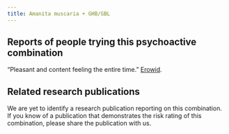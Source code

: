 ---
title: Amanita muscaria + GHB/GBL
---
## Reports of people trying this psychoactive combination

“Pleasant and content feeling the entire time.” [Erowid](https://erowid.org/experiences/exp.php?ID=31593).

## Related research publications

We are yet to identify a research publication reporting on this combination. If you know of a publication that demonstrates the risk rating of this combination, please share the publication with us.


